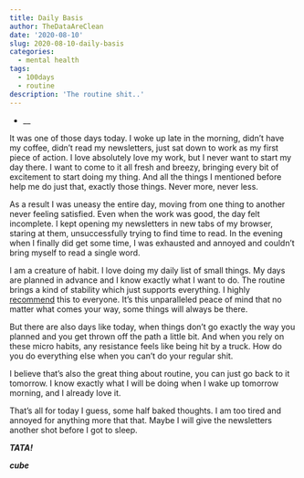 ```yaml
---
title: Daily Basis
author: TheDataAreClean
date: '2020-08-10'
slug: 2020-08-10-daily-basis
categories:
  - mental health
tags:
  - 100days
  - routine
description: 'The routine shit..'
---
```


* __

It was one of those days today. I woke up late in the morning, didn't have my coffee, didn't read my newsletters, just sat down to work as my first piece of action. I love absolutely love my work, but I never want to start my day there. I want to come to it all fresh and breezy, bringing every bit of excitement to start doing my thing. And all the things I mentioned before help me do just that, exactly those things. Never more, never less.

As a result I was uneasy the entire day, moving from one thing to another never feeling satisfied. Even when the work was good, the day felt incomplete. I kept opening my newsletters in new tabs of my browser, staring at them, unsuccessfully trying to find time to read. In the evening when I finally did get some time, I was exhausted and annoyed and couldn't bring myself to read a single word.

I am a creature of habit. I love doing my daily list of small things. My days are planned in advance and I know exactly what I want to do. The routine brings a kind of stability which just supports everything. I highly  [recommend](https://www.nytimes.com/2020/05/26/magazine/my-father-leaned-on-routine-to-create-stability-now-i-do-too.html){target="_blank"} this to everyone. It's this unparalleled peace of mind that no matter what comes your way, some things will always be there.

But there are also days like today, when things don't go exactly the way you planned and you get thrown off the path a little bit. And when you rely on these micro habits, any resistance feels like being hit by a truck. How do you do everything else when you can't do your regular shit.

I believe that's also the great thing about routine, you can just go back to it tomorrow. I know exactly what I will be doing when I wake up tomorrow morning, and I already love it. 

That's all for today I guess, some half baked thoughts. I am too tired and annoyed for anything more that that. Maybe I will give the newsletters another shot before I got to sleep. 

**_TATA!_**

**_cube_**